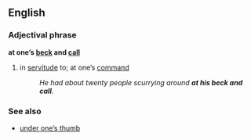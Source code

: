 ==English==
=== Adjectival phrase ===
'''at one’s [[beck]] and [[call]]'''

# {{idiom}} in [[servitude]] to; at one’s [[command]]
#: ''He had about twenty people scurrying around '''at his beck and call'''.''

=== See also ===
*[[under one's thumb|under one’s thumb]]